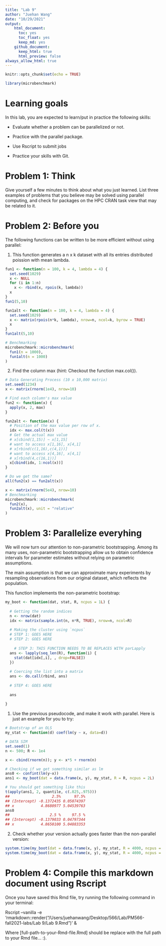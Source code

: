 ```yaml
---
title: "Lab 9"
author: "Juehan Wang"
date: "10/29/2021"
output:
    html_document:
      toc: yes 
      toc_float: yes 
      keep_md: yes
    github_document:
      keep_html: true
      html_preview: false
always_allow_html: true
---
```


```r
knitr::opts_chunk$set(echo = TRUE)
```

```r
library(microbenchmark)
```

# Learning goals

In this lab, you are expected to learn/put in practice the following skills:

* Evaluate whether a problem can be parallelized or not.

* Practice with the parallel package.

* Use Rscript to submit jobs

* Practice your skills with Git.

# Problem 1: Think

Give yourself a few minutes to think about what you just learned. List three examples of problems that you believe may be solved using parallel computing, and check for packages on the HPC CRAN task view that may be related to it.

# Problem 2: Before you

The following functions can be written to be more efficient without using parallel:

1. This function generates a n x k dataset with all its entries distributed poission with mean lambda.

```r

fun1 <- function(n = 100, k = 4, lambda = 4) {
  set.seed(1029)
  x <- NULL
  for (i in 1:n)
    x <- rbind(x, rpois(k, lambda))
  x
}
fun1(5,10)

fun1alt <- function(n = 100, k = 4, lambda = 4) {
  set.seed(1029)
  x <- matrix(rpois(n*k, lambda), nrow=n, ncol=k, byrow = TRUE)
  x
}
fun1alt(5,10)

# Benchmarking
microbenchmark::microbenchmark(
  fun1(n = 1000),
  fun1alt(n = 1000)
)
```

2. Find the column max (hint: Checkout the function max.col()).

```r
# Data Generating Process (10 x 10,000 matrix)
set.seed(1234)
x <- matrix(rnorm(1e4), nrow=10)

# Find each column's max value
fun2 <- function(x) {
  apply(x, 2, max)
}

fun2alt <- function(x) {
  # Position of the max value per row of x.
  idx <- max.col(t(x))
  # Get the actual max value
  # x[cbind(1,15)] ~ x[1,15]
  # want to access x[1,16], x[4,1]
  # x[rbind(c(1,16),c(4,1))]
  # want to access x[4,16], x[4,1]
  # x[rbind(4,c(16,1))]
  x[cbind(idx, 1:ncol(x))]
}

# Do we get the same?
all(fun2(x) == fun2alt(x))

x <- matrix(rnorm(5e4), nrow=10)
# Benchmarking
microbenchmark::microbenchmark(
  fun2(x),
  fun2alt(x), unit = "relative"
)
```

# Problem 3: Parallelize everyhing

We will now turn our attention to non-parametric bootstrapping. Among its many uses, non-parametric bootstrapping allow us to obtain confidence intervals for parameter estimates without relying on parametric assumptions.

The main assumption is that we can approximate many experiments by resampling observations from our original dataset, which reflects the population.

This function implements the non-parametric bootstrap:

```r
my_boot <- function(dat, stat, R, ncpus = 1L) {
  
  # Getting the random indices
  n <- nrow(dat)
  idx <- matrix(sample.int(n, n*R, TRUE), nrow=n, ncol=R)
 
  # Making the cluster using `ncpus`
  # STEP 1: GOES HERE
  # STEP 2: GOES HERE
  
    # STEP 3: THIS FUNCTION NEEDS TO BE REPLACES WITH parLapply
  ans <- lapply(seq_len(R), function(i) {
    stat(dat[idx[,i], , drop=FALSE])
  })
  
  # Coercing the list into a matrix
  ans <- do.call(rbind, ans)
  
  # STEP 4: GOES HERE
  
  ans
  
}
```

1. Use the previous pseudocode, and make it work with parallel. Here is just an example for you to try:

```r
# Bootstrap of an OLS
my_stat <- function(d) coef(lm(y ~ x, data=d))

# DATA SIM
set.seed(1)
n <- 500; R <- 1e4

x <- cbind(rnorm(n)); y <- x*5 + rnorm(n)

# Checking if we get something similar as lm
ans0 <- confint(lm(y~x))
ans1 <- my_boot(dat = data.frame(x, y), my_stat, R = R, ncpus = 2L)

# You should get something like this
t(apply(ans1, 2, quantile, c(.025,.975)))
##                   2.5%      97.5%
## (Intercept) -0.1372435 0.05074397
## x            4.8680977 5.04539763
ans0
##                  2.5 %     97.5 %
## (Intercept) -0.1379033 0.04797344
## x            4.8650100 5.04883353
```

2. Check whether your version actually goes faster than the non-parallel version:

```r
system.time(my_boot(dat = data.frame(x, y), my_stat, R = 4000, ncpus = 1L))
system.time(my_boot(dat = data.frame(x, y), my_stat, R = 4000, ncpus = 2L))
```

# Problem 4: Compile this markdown document using Rscript

Once you have saved this Rmd file, try running the following command in your terminal:

Rscript --vanilla -e 'rmarkdown::render("/Users/juehanwang/Desktop/566/Lab/PM566-fall2021-labs/Lab 9/Lab 9.Rmd")' &

Where [full-path-to-your-Rmd-file.Rmd] should be replace with the full path to your Rmd file… :).
